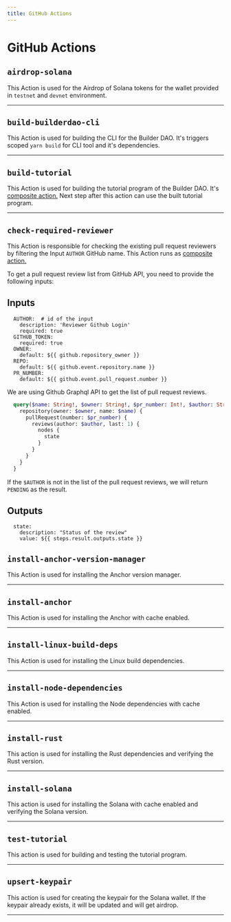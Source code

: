 ```yaml
---
title: GitHub Actions
---
```



# GitHub Actions

## `airdrop-solana`

This Action is used for the Airdrop of Solana tokens for the wallet provided in `testnet` and `devnet` environment.

---

## `build-builderdao-cli`

This Action is used for building the CLI for the Builder DAO. It's triggers scoped `yarn build` for CLI tool and it's dependencies.

---

## `build-tutorial`

This Action is used for building the tutorial program of the Builder DAO. It's [composite action.](https://docs.github.com/en/actions/creating-actions/creating-a-composite-action) Next step after this action can use the built tutorial program.

---

## `check-required-reviewer`

This Action is responsible for checking the existing pull request reviewers by filtering the Input `AUTHOR` GitHub name.
This Action runs as [composite action.](https://docs.github.com/en/actions/creating-actions/creating-a-composite-action)

To get a pull request review list from GitHub API, you need to provide the following inputs:

## Inputs

```
  AUTHOR:  # id of the input
    description: 'Reviewer Github Login'
    required: true
  GITHUB_TOKEN:
    required: true
  OWNER:
    default: ${{ github.repository_owner }}
  REPO:
    default: ${{ github.event.repository.name }}
  PR_NUMBER:
    default: ${{ github.event.pull_request.number }}
```

We are using Github Graphql API to get the list of pull request reviews.

```Graphql
  query($name: String!, $owner: String!, $pr_number: Int!, $author: String!) {
    repository(owner: $owner, name: $name) {
      pullRequest(number: $pr_number) {
        reviews(author: $author, last: 1) {
          nodes {
            state
          }
        }
      }
    }
  }
```

If the `$AUTHOR` is not in the list of the pull request reviews, we will return `PENDING` as the result.

## Outputs

```
  state:
    description: "Status of the review"
    value: ${{ steps.result.outputs.state }}
```

## `install-anchor-version-manager`

This Action is used for installing the Anchor version manager.

---

## `install-anchor`

This Action is used for installing the Anchor with cache enabled.

---

## `install-linux-build-deps`

This Action is used for installing the Linux build dependencies.

---

## `install-node-dependencies`

This Action is used for installing the Node dependencies with cache enabled.

---

## `install-rust`

This action is used for installing the Rust dependencies and verifying the Rust version.

---

## `install-solana`

This action is used for installing the Solana with cache enabled and verifying the Solana version.

---

## `test-tutorial`

This action is used for building and testing the tutorial program.

---

## `upsert-keypair`

This action is used for creating the keypair for the Solana wallet. If the keypair already exists, it will be updated and will get airdrop.

---

<Authors path="apps/docs/pages/github-actions.mdx" />
